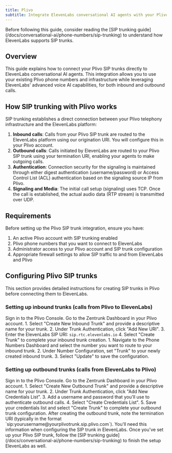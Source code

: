 ```yaml
---
title: Plivo
subtitle: Integrate ElevenLabs conversational AI agents with your Plivo SIP trunks
---
```


<Note>
  Before following this guide, consider reading the [SIP trunking
  guide](/docs/conversational-ai/phone-numbers/sip-trunking) to understand how ElevenLabs supports
  SIP trunks.
</Note>

## Overview

This guide explains how to connect your Plivo SIP trunks directly to ElevenLabs conversational AI agents.
This integration allows you to use your existing Plivo phone numbers and infrastructure while leveraging ElevenLabs' advanced voice AI capabilities, for both inbound and outbound calls.

## How SIP trunking with Plivo works

SIP trunking establishes a direct connection between your Plivo telephony infrastructure and the ElevenLabs platform:

1.  **Inbound calls**: Calls from your Plivo SIP trunk are routed to the ElevenLabs platform using our origination URI. You will configure this in your Plivo account.
2.  **Outbound calls**: Calls initiated by ElevenLabs are routed to your Plivo SIP trunk using your termination URI, enabling your agents to make outgoing calls.
3.  **Authentication**: Connection security for the signaling is maintained through either digest authentication (username/password) or Access Control List (ACL) authentication based on the signaling source IP from Plivo.
4.  **Signaling and Media**: The initial call setup (signaling) uses TCP. Once the call is established, the actual audio data (RTP stream) is transmitted over UDP.

## Requirements

Before setting up the Plivo SIP trunk integration, ensure you have:

1.  An active Plivo account with SIP trunking enabled
2.  Plivo phone numbers that you want to connect to ElevenLabs
3.  Administrator access to your Plivo account and SIP trunk configuration
4.  Appropriate firewall settings to allow SIP traffic to and from ElevenLabs and Plivo

## Configuring Plivo SIP trunks

This section provides detailed instructions for creating SIP trunks in Plivo before connecting them to ElevenLabs.

### Setting up inbound trunks (calls from Plivo to ElevenLabs)

<Steps>

  <Step title="Access Plivo Console">Sign in to the Plivo Console.</Step>
  <Step title="Navigate to Zentrunk Dashboard">
    Go to the Zentrunk Dashboard in your Plivo account.
  </Step>
  <Step title="Create inbound SIP trunk">
    1. Select "Create New Inbound Trunk" and provide a descriptive name for your trunk. 
    2. Under Trunk Authentication, click "Add New URI". 
    3. Enter the ElevenLabs SIP URI: `sip.rtc.elevenlabs.io` 
    4. Select "Create Trunk" to complete your inbound trunk creation.
  </Step>
  <Step title="Assign phone number to trunk">
    1. Navigate to the Phone Numbers Dashboard and select the number you want to route to your inbound trunk. 
    2. Under Number Configuration, set "Trunk" to your newly created inbound trunk.
    3. Select "Update" to save the configuration.
  </Step>
  
</Steps>

### Setting up outbound trunks (calls from ElevenLabs to Plivo)

<Steps>
  <Step title="Access Plivo Console">Sign in to the Plivo Console.</Step>
  
  <Step title="Navigate to Zentrunk Dashboard">
    Go to the Zentrunk Dashboard in your Plivo account.
  </Step>

  <Step title="Create outbound SIP trunk">
    1. Select "Create New Outbound Trunk" and provide a descriptive name for your trunk. 
    2. Under Trunk Authentication, click "Add New Credentials List". 
    3. Add a username and password that you'll use to authenticate outbound calls.
    4. Select "Create Credentials List". 5. Save your credentials list and select "Create Trunk" to complete your outbound trunk configuration.
  </Step>
  
  <Step title="Note your termination URI">
    After creating the outbound trunk, note the termination URI (typically in the format
    `sip:yourusername@yourplivotrunk.sip.plivo.com`). You'll need this information when configuring
    the SIP trunk in ElevenLabs.
  </Step>
</Steps>

<Warning>
  Once you've set up your Plivo SIP trunk, follow the [SIP trunking
  guide](/docs/conversational-ai/phone-numbers/sip-trunking) to finish the setup ElevenLabs as well.
</Warning>
